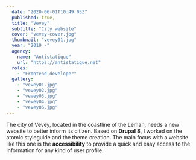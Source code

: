 ```yaml
---
  date: "2020-06-01T10:49:05Z"
  published: true,
  title: "Vevey"
  subtitle: "City website"
  cover: "vevey-cover.jpg"
  thumbnail: "vevey01.jpg"
  year: "2019 -"
  agency:
    name: "Antistatique"
    url: "https://antistatique.net"
  roles:
    - "Frontend developer"
  gallery:
    - "vevey01.jpg"
    - "vevey02.jpg"
    - "vevey03.jpg"
    - "vevey04.jpg"
    - "vevey06.jpg"
---
```


The city of Vevey, located in the coastline of the Leman, needs a new website to better inform its citizen. Based on **Drupal 8**, I worked on the atomic styleguide and the theme creation. The main focus with a website like this one is the **accessibility** to provide a quick and easy access to the information for any kind of user profile.
